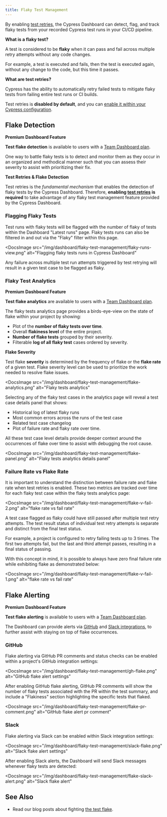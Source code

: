 ```yaml
---
title: Flaky Test Management
---
```


By enabling [test retries](/guides/guides/test-retries), the Cypress Dashboard
can detect, flag, and track flaky tests from your recorded Cypress test runs in
your CI/CD pipeline.

<Alert type="info">

<strong className="alert-header">What is a flaky test?</strong>

A test is considered to be **flaky** when it can pass and fail across multiple
retry attempts without any code changes.

For example, a test is executed and fails, then the test is executed again,
without any change to the code, but this time it passes.

</Alert>

<Alert type="info">

<strong className="alert-header">What are test retries?</strong>

Cypress has the ability to automatically retry failed tests to mitigate flaky
tests from failing entire test runs or CI builds.

Test retries is **disabled by default**, and you can
[enable it within your Cypress configuration](/guides/guides/test-retries#Configure-Test-Retries).

</Alert>

## Flake Detection

<Alert type="success">

<strong className="alert-header">
  <Icon name="star"></Icon> Premium Dashboard Feature
</strong>

**Test flake detection** is available to users with a
[Team Dashboard plan](https://cypress.io/pricing).

</Alert>

One way to battle flaky tests is to detect and monitor them as they occur in an
organized and methodical manner such that you can assess their severity to
assist with prioritizing their fix.

<Alert type="warning">

<strong className="alert-header">Test Retries & Flake Detection</strong>

Test retries is the _fundamental mechanism_ that enables the detection of flaky
tests by the Cypress Dashboard. Therefore, **enabling
[test retries](/guides/guides/test-retries#Configure-Test-Retries) is required**
to take advantage of any flaky test management feature provided by the Cypress
Dashboard.

</Alert>

### Flagging Flaky Tests

Test runs with flaky tests will be flagged with the number of flaky of tests
within the Dashboard "Latest runs" page. Flaky tests runs can also be filtered
in and out via the "Flaky" filter within this page.

<DocsImage
  src="/img/dashboard/flaky-test-management/flaky-runs-view.png"
  alt="Flagging flaky tests runs in Cypress Dashboard"
></DocsImage>

Any failure across multiple test run attempts triggered by test retrying will
result in a given test case to be flagged as flaky.

### Flaky Test Analytics

<Alert type="success">

<strong className="alert-header">
  <Icon name="star"></Icon> Premium Dashboard Feature
</strong>

**Test flake analytics** are available to users with a
[Team Dashboard plan](https://cypress.io/pricing).

</Alert>

The flaky tests analytics page provides a birds-eye-view on the state of flake
within your project by showing:

- Plot of the **number of flaky tests over time**.
- Overall **flakiness level** of the entire project.
- **Number of flake tests** grouped by their severity.
- Filterable **log of all flaky test** cases ordered by severity.

<Alert type="info">

<strong className="alert-header">Flake Severity</strong>

Test flake **severity** is determined by the frequency of flake or the **flake
rate** of a given test. Flake severity level can be used to prioritize the work
needed to resolve flake issues.

</Alert>

<DocsImage
  src="/img/dashboard/flaky-test-management/flake-analytics.png"
  alt="Flaky tests analytics"
></DocsImage>

Selecting any of the flaky test cases in the analytics page will reveal a test
case details panel that shows:

- Historical log of latest flaky runs
- Most common errors across the runs of the test case
- Related test case changelog
- Plot of failure rate and flaky rate over time.

All these test case level details provide deeper context around the occurrences
of flake over time to assist with debugging the root cause.

<DocsImage
  src="/img/dashboard/flaky-test-management/flake-panel.png"
  alt="Flaky tests analytics details panel"
></DocsImage>

### Failure Rate vs Flake Rate

It is important to understand the distinction between failure rate and flake
rate when test retries is enabled. These two metrics are tracked over time for
each flaky test case within the flaky tests analytics page:

<DocsImage
  src="/img/dashboard/flaky-test-management/flake-v-fail-2.png"
  alt="flake rate vs fail rate"
></DocsImage>

A test case flagged as flaky could have still passed after multiple test retry
attempts. The test result status of individual test retry attempts is separate
and distinct from the final test status.

For example, a project is configured to retry failing tests up to 3 times. The
first two attempts fail, but the last and third attempt passes, resulting in a
final status of passing.

With this concept in mind, it is possible to always have zero final failure rate
while exhibiting flake as demonstrated below:

<DocsImage
  src="/img/dashboard/flaky-test-management/flake-v-fail-1.png"
  alt="flake rate vs fail rate"
></DocsImage>

## Flake Alerting

<Alert type="success">

<strong className="alert-header">
  <Icon name="star"></Icon> Premium Dashboard Feature
</strong>

**Test flake alerting** is available to users with a
[Team Dashboard plan](https://cypress.io/pricing).

</Alert>

The Dashboard can provide alerts via
[GitHub](/guides/dashboard/github-integration) and
[Slack integrations](/guides/dashboard/slack-integration), to further assist
with staying on top of flake occurrences.

### GitHub

Flake alerting via GitHub PR comments and status checks can be enabled within a
project's GitHub integration settings:

<DocsImage
  src="/img/dashboard/flaky-test-management/gh-flake.png"
  alt="GitHub flake alert settings"
></DocsImage>

After enabling GitHub flake alerting, GitHub PR comments will show the number of
flaky tests associated with the PR within the test summary, and include a
"Flakiness" section highlighting the specific tests that flaked.

<DocsImage
  src="/img/dashboard/flaky-test-management/flake-pr-comment.png"
  alt="GitHub flake alert pr comment"
></DocsImage>

### Slack

Flake alerting via Slack can be enabled within Slack integration settings:

<DocsImage
  src="/img/dashboard/flaky-test-management/slack-flake.png"
  alt="Slack flake alert settings"
></DocsImage>

After enabling Slack alerts, the Dashboard will send Slack messages whenever
flaky tests are detected:

<DocsImage
  src="/img/dashboard/flaky-test-management/flake-slack-alert.png"
  alt="Slack flake alert"
></DocsImage>

## See Also

- Read our blog posts about fighting
  [the test flake](https://cypress.io/blog/tag/flake/).
